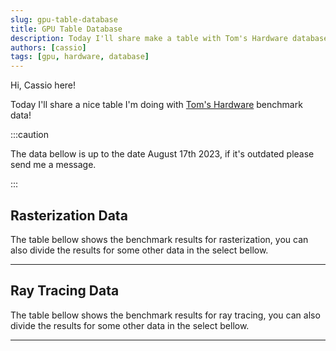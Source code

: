 ```yaml
---
slug: gpu-table-database
title: GPU Table Database
description: Today I'll share make a table with Tom's Hardware database
authors: [cassio]
tags: [gpu, hardware, database]
---
```


Hi, Cassio here!

Today I'll share a nice table I'm doing with [Tom's Hardware](https://www.tomshardware.com/reviews/gpu-hierarchy,4388.html) benchmark data!

<!-- truncate -->

:::caution

The data bellow is up to the date August 17th 2023, if it's outdated please send me a message.

:::

## Rasterization Data

The table bellow shows the benchmark results for rasterization, you can also divide the results for some other data in the select bellow.

---


<GpuRasterizationDataGrid />

## Ray Tracing Data

The table bellow shows the benchmark results for ray tracing, you can also divide the results for some other data in the select bellow.

---


<GpuRayTracingDataGrid />
